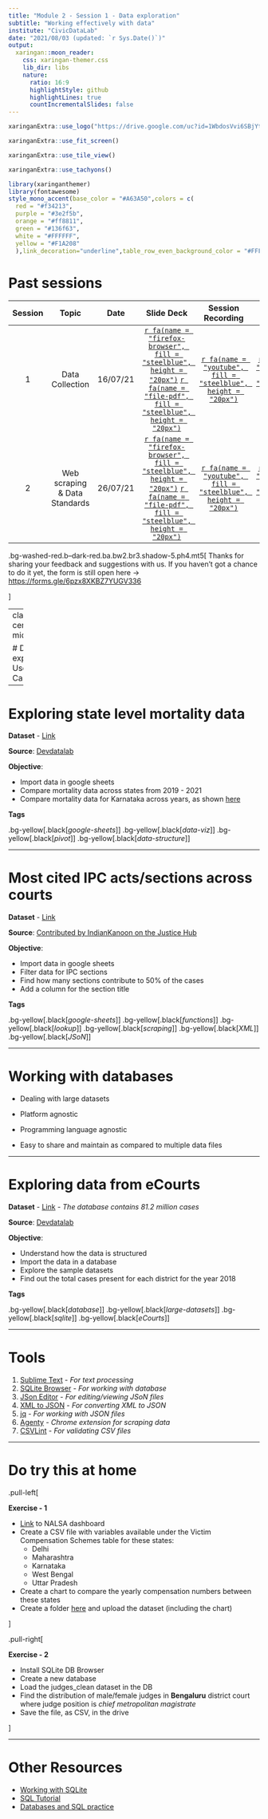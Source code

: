 ```yaml
---
title: "Module 2 - Session 1 - Data exploration"
subtitle: "Working effectively with data"
institute: "CivicDataLab"
date: "2021/08/03 (updated: `r Sys.Date()`)"
output:
  xaringan::moon_reader:
    css: xaringan-themer.css
    lib_dir: libs
    nature:
      ratio: 16:9
      highlightStyle: github
      highlightLines: true
      countIncrementalSlides: false
---
```


```r
xaringanExtra::use_logo("https://drive.google.com/uc?id=1WbdosVvi6SBjYtEF6kHj-f0wotdHMRgw",link_url = "https://civicdatalab.in",exclude_class = NULL)
```

```r
xaringanExtra::use_fit_screen()
```

```r
xaringanExtra::use_tile_view()
```

```r
xaringanExtra::use_tachyons()
```

```r
library(xaringanthemer)
library(fontawesome)
style_mono_accent(base_color = "#A63A50",colors = c(
  red = "#f34213",
  purple = "#3e2f5b",
  orange = "#ff8811",
  green = "#136f63",
  white = "#FFFFFF",
  yellow = "#F1A208"
  ),link_decoration="underline",table_row_even_background_color = "#FFFFFF")

```

# Past sessions

| Session | Topic | Date | Slide Deck | Session Recording | Notes |
| :-----: | :---: | :--: | :--------: | :---------------: | :---: |
| 1 | Data Collection | 16/07/21 | [`r fa(name = "firefox-browser", fill = "steelblue", height = "20px")`](https://civicdatalab.in/Working-with-Data-Workshops/modules/module_1_data_collection/session-1.html) [`r fa(name = "file-pdf", fill = "steelblue", height = "20px")`](https://civicdatalab.in/Working-with-Data-Workshops/modules/module_1_data_collection/session-1.pdf) | [`r fa(name = "youtube", fill = "steelblue", height = "20px")`](https://youtu.be/DwfiBPyxlLM) | [`r fa(name = "file-word", fill = "steelblue", height = "20px")`](https://docs.google.com/document/d/1ZBMfqCvjPmqRQr2cUpVazK81SYK4GFJK3qf3uXxJoOY/edit?usp=sharing) |
| 2 | Web scraping & Data Standards | 26/07/21 | [`r fa(name = "firefox-browser", fill = "steelblue", height = "20px")`](https://civicdatalab.in/Working-with-Data-Workshops/modules/module_1_data_collection/session-2/session-2.html) [`r fa(name = "file-pdf", fill = "steelblue", height = "20px")`](https://civicdatalab.in/Working-with-Data-Workshops/modules/module_1_data_collection/session-2/session-2.pdf) | [`r fa(name = "youtube", fill = "steelblue", height = "20px")`](https://www.youtube.com/watch?v=IaA_qClEFMg) | [`r fa(name = "file-word", fill = "steelblue", height = "20px")`](https://docs.google.com/document/d/1O5AbZhz3rAv9Nyy1BF4GWuvS8-AfR8bzbzU4RzwxTRw/edit) |

.bg-washed-red.b--dark-red.ba.bw2.br3.shadow-5.ph4.mt5[
Thanks for sharing your feedback and suggestions with us. If you haven't got a chance to do it yet, the form is still open here -> [https://forms.gle/6pzx8XKBZ7YUGV336](https://forms.gle/6pzx8XKBZ7YUGV336) 

]

---
class: center, middle

# Data exploration Use-Cases

---

# Exploring state level mortality data

**Dataset** - [Link](https://www.dropbox.com/sh/y949ncp39towulf/AABs8_dECTzr38GdS7BneTH7a?dl=0)

**Source**: [Devdatalab](http://www.devdatalab.org/covid)

**Objective**:

- Import data in google sheets
- Compare mortality data across states from 2019 - 2021
- Compare mortality data for Karnataka across years, as shown [here](https://devdatalab.medium.com/making-sense-of-excess-mortality-f26cffe3643e)

**Tags**

.bg-yellow[.black[_google-sheets_]]  .bg-yellow[.black[_data-viz_]]  .bg-yellow[.black[_pivot_]]  .bg-yellow[.black[_data-structure_]]

---

# Most cited IPC acts/sections across courts

**Dataset** - [Link](https://justicehub.in/dataset/e48994b7-e77a-4fa1-869f-923dec3e4636/resource/02005017-cd9d-4fec-94d4-243b5e4f9fcb/download/top_sections.csv)

**Source**: [Contributed by IndianKanoon on the Justice Hub](https://justicehub.in/dataset/indian-kanoon-statistics)

**Objective**:

- Import data in google sheets
- Filter data for IPC sections
- Find how many sections contribute to 50% of the cases
- Add a column for the section title

**Tags**

.bg-yellow[.black[_google-sheets_]]  .bg-yellow[.black[_functions_]]  .bg-yellow[.black[_lookup_]]  .bg-yellow[.black[_scraping_]]  .bg-yellow[.black[_XML_]]  .bg-yellow[.black[_JSoN_]]


---

# Working with databases

- Dealing with large datasets


- Platform agnostic


- Programming language agnostic


- Easy to share and maintain as compared to multiple data files


---

# Exploring data from eCourts

**Dataset** - [Link](https://www.dropbox.com/sh/hkcde3z2l1h9mq1/AADRe-BuBQ92ozAJiG7YERdCa?dl=0) - _The database contains 81.2 million cases_

**Source**: [Devdatalab](http://www.devdatalab.org/judicial-data)

**Objective**:

- Understand how the data is structured
- Import the data in a database
- Explore the sample datasets
- Find out the total cases present for each district for the year 2018

**Tags**

.bg-yellow[.black[_database_]]  .bg-yellow[.black[_large-datasets_]]  .bg-yellow[.black[_sqlite_]]  .bg-yellow[.black[_eCourts_]]  

---

# Tools 

1. [Sublime Text](https://www.sublimetext.com/) - _For text processing_
2. [SQLite Browser](https://sqlitebrowser.org/) - _For working with database_
3. [JSon Editor](https://jsoneditoronline.org/) - _For editing/viewing JSoN files_
4. [XML to JSON](https://codebeautify.org/xmltojson) - _For converting XML to JSON_
5. [jq](https://stedolan.github.io/jq/) - _For working with JSON files_
6. [Agenty](https://chrome.google.com/webstore/detail/agenty-advanced-web-scrap/gpolcofcjjiooogejfbaamdgmgfehgff) - _Chrome extension for scraping data_
7. [CSVLint](https://csvlint.io/) - _For validating CSV files_

---

# Do try this at home

.pull-left[

**Exercise - 1**

- [Link](https://nalsa.gov.in/dashboard/) to NALSA dashboard
- Create a CSV file with variables available under the Victim Compensation Schemes table for these states: 
    - Delhi
    - Maharashtra
    - Karnataka
    - West Bengal
    - Uttar Pradesh
- Create a chart to compare the yearly compensation numbers between these states
- Create a folder [here](https://drive.google.com/drive/u/0/folders/1W1t0j1NETZDQ5F7j7Ts6tDNiMQUTKGXD) and upload the dataset (including the chart) 

]

.pull-right[

**Exercise - 2**

- Install SQLite DB Browser
- Create a new database
- Load the judges_clean dataset in the DB
- Find the distribution of male/female judges in **Bengaluru** district court where judge position is _chief metropolitan magistrate_
- Save the file, as CSV, in the drive

]

---

# Other Resources

- [Working with SQLite](https://github.com/sqlitebrowser/sqlitebrowser/wiki)
- [SQL Tutorial](https://www.w3schools.com/sql/)
- [Databases and SQL practice](https://swcarpentry.github.io/sql-novice-survey/)